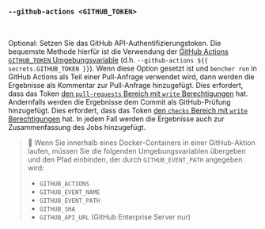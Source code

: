 ### `--github-actions <GITHUB_TOKEN>`

<br />

Optional: Setzen Sie das GitHub API-Authentifizierungstoken.
Die bequemste Methode hierfür ist die Verwendung der [GitHub Actions `GITHUB_TOKEN` Umgebungsvariable][github token] (d.h. `--github-actions ${{ secrets.GITHUB_TOKEN }}`).
Wenn diese Option gesetzt ist und `bencher run` in GitHub Actions als Teil einer Pull-Anfrage verwendet wird,
dann werden die Ergebnisse als Kommentar zur Pull-Anfrage hinzugefügt.
Dies erfordert, dass das Token [den `pull-requests` Bereich mit `write` Berechtigungen][github token permissions] hat.
Andernfalls werden die Ergebnisse dem Commit als GitHub-Prüfung hinzugefügt.
Dies erfordert, dass das Token [den `checks` Bereich mit `write` Berechtigungen][github token permissions] hat.
In jedem Fall werden die Ergebnisse auch zur Zusammenfassung des Jobs hinzugefügt.

[github token]: https://docs.github.com/de/actions/security-guides/automatic-token-authentication
[github token permissions]: https://docs.github.com/de/actions/security-for-github-actions/security-guides/automatic-token-authentication#permissions-for-the-github_token

> 🐰 Wenn Sie innerhalb eines Docker-Containers in einer GitHub-Aktion laufen, müssen Sie die folgenden Umgebungsvariablen übergeben und den Pfad einbinden, der durch `GITHUB_EVENT_PATH` angegeben wird:
> - `GITHUB_ACTIONS`
> - `GITHUB_EVENT_NAME`
> - `GITHUB_EVENT_PATH`
> - `GITHUB_SHA`
> - `GITHUB_API_URL` (GitHub Enterprise Server nur)